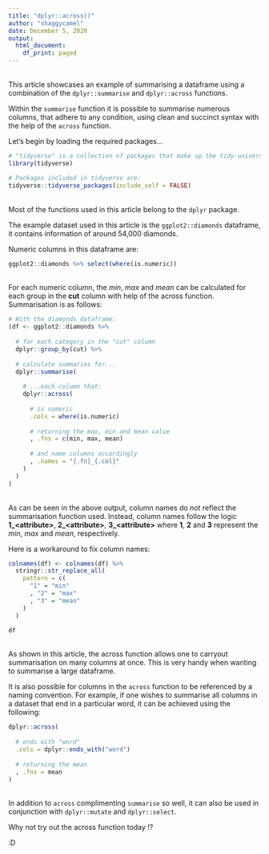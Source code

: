 ```yaml
---
title: "dplyr::across()"
author: "shaggycamel"
date: December 5, 2020
output:
  html_document:
    df_print: paged
---
```


<br>
This article showcases an example of summarising a dataframe using a combination of
the `dplyr::summarise` and `dplyr::across` functions.

Within the `summarise` function it is possible to summarise numerous columns, that
adhere to any condition, using clean and succinct syntax with the help of the `across`
function.

Let's begin by loading the required packages...
```r
# "tidyverse" is a collection of packages that make up the tidy-universe
library(tidyverse)

# Packages included in tidyverse are:
tidyverse::tidyverse_packages(include_self = FALSE)
```
<br>
Most of the functions used in this article belong to the `dplyr` package.

The example dataset used in this article is the `ggplot2::diamonds` dataframe, it contains information of around 54,000 diamonds.

Numeric columns in this dataframe are:
<br>

```r
ggplot2::diamonds %>% select(where(is.numeric))
```
<br>
For each numeric column, the *min*, *max* and *mean* can be calculated for each group in the **cut** column with help of the across function.
<br>
Summarisation is as follows:
<br>
```r
# With the diamonds dataframe:
(df <- ggplot2::diamonds %>% 
  
  # for each category in the "cut" column
  dplyr::group_by(cut) %>% 
  
  # calculate summaries for...
  dplyr::summarise(
    
    # ...each column that:
    dplyr::across(
      
      # is numeric
      .cols = where(is.numeric)
      
      # returning the max, min and mean value
      , .fns = c(min, max, mean)
      
      # and name columns accordingly
      , .names = "{.fn}_{.col}"
    )
  )
)
```
<br>
As can be seen in the above output, column names do not reflect the summarisation function used. Instead, column names follow the logic **1_\<attribute\>**, **2_\<attribute\>**, **3_\<attribute\>** where **1**, **2** and **3** represent 
the *min*, *max* and *mean*, respectively.

Here is a workaround to fix column names:
<br>
```r
colnames(df) <- colnames(df) %>% 
  stringr::str_replace_all(
    pattern = c(
      "1" = "min"
      , "2" = "max"
      , "3" = "mean"
    )
  )

df
```
<br>
As shown in this article, the across function allows one to carryout summarisation on many columns at once. This is very handy when wanting to summarise a large dataframe. 

It is also possible for columns in the `across` function to be referenced by a naming convention. For example, if one wishes to summarise all columns in a dataset that end in a particular word, it can be achieved using the following:
<br>
```r
dplyr::across(
  
  # ends with "word"
  .cols = dplyr::ends_with("word")
  
  # returning the mean
  , .fns = mean
)
```
<br>
In addition to `across` complimenting `summarise` so well, it can also be used in conjunction with `dplyr::mutate` and `dplyr::select`.

Why not try out the across function today !?

:D
<br>
<br>
<br>
<br>


